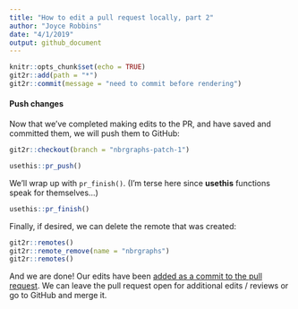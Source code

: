 ```yaml
---
title: "How to edit a pull request locally, part 2"
author: "Joyce Robbins"
date: "4/1/2019"
output: github_document
---
```


```r
knitr::opts_chunk$set(echo = TRUE)
git2r::add(path = "*")
git2r::commit(message = "need to commit before rendering")
```


#### Push changes

Now that we've completed making edits to the PR, and have saved and committed them, we will push them to GitHub:

```r
git2r::checkout(branch = "nbrgraphs-patch-1")
```


```r
usethis::pr_push()
```

We'll wrap up with `pr_finish()`. (I'm terse here since **usethis** functions speak for themselves...)

```r
usethis::pr_finish()
```

Finally, if desired, we can delete the remote that was created:

```r
git2r::remotes()
git2r::remote_remove(name = "nbrgraphs")
git2r::remotes()
```

And we are done! Our edits have been [added as a commit to the pull request](https://github.com/jtr13/usethis_demos/pull/1).  We can leave the pull request open for additional edits / reviews or go to GitHub and merge it.
